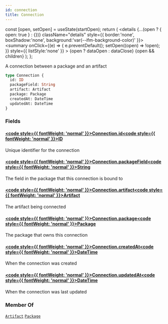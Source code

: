 ```yaml
---
id: connection
title: Connection
---
```









  const [open, setOpen] = useState(startOpen);
  return (
    <details {...(open ? { open: true } : {})} className="details" style={{ border:'none', boxShadow:'none', background:'var(--ifm-background-color)' }}>
      <summary
        onClick={(e) => {
          e.preventDefault();
          setOpen((open) => !open);
        }}
        style={{ listStyle:'none' }}
      >
      {open ? dataOpen : dataClose}
      </summary>
      {open && children}
    </details>
  );
};








A connection between a package and an artifact


```graphql
type Connection {
  id: ID
  packageField: String
  artifact: Artifact
  package: Package
  createdAt: DateTime
  updatedAt: DateTime
}
```




### Fields

#### [<code style={{ fontWeight: 'normal' }}>Connection.<b>id</b></code>](#)<Bullet />[<code style={{ fontWeight: 'normal' }}><b>ID</b></code>](/swapi/types/scalars/id.mdx) <Badge class="badge badge--secondary " text="scalar"/> 
Unique identifier for the connection


#### [<code style={{ fontWeight: 'normal' }}>Connection.<b>packageField</b></code>](#)<Bullet />[<code style={{ fontWeight: 'normal' }}><b>String</b></code>](/swapi/types/scalars/string.mdx) <Badge class="badge badge--secondary " text="scalar"/> 
The field in the package that this connection is bound to


#### [<code style={{ fontWeight: 'normal' }}>Connection.<b>artifact</b></code>](#)<Bullet />[<code style={{ fontWeight: 'normal' }}><b>Artifact</b></code>](/swapi/types/objects/artifact.mdx) <Badge class="badge badge--secondary " text="object"/> 
The artifact being connected


#### [<code style={{ fontWeight: 'normal' }}>Connection.<b>package</b></code>](#)<Bullet />[<code style={{ fontWeight: 'normal' }}><b>Package</b></code>](/swapi/types/objects/package.mdx) <Badge class="badge badge--secondary " text="object"/> 
The package that owns this connection


#### [<code style={{ fontWeight: 'normal' }}>Connection.<b>createdAt</b></code>](#)<Bullet />[<code style={{ fontWeight: 'normal' }}><b>DateTime</b></code>](/swapi/types/scalars/date-time.mdx) <Badge class="badge badge--secondary " text="scalar"/> 
When the connection was created


#### [<code style={{ fontWeight: 'normal' }}>Connection.<b>updatedAt</b></code>](#)<Bullet />[<code style={{ fontWeight: 'normal' }}><b>DateTime</b></code>](/swapi/types/scalars/date-time.mdx) <Badge class="badge badge--secondary " text="scalar"/> 
When the connection was last updated






### Member Of

[`Artifact`](/swapi/types/objects/artifact.mdx)  <Badge class="badge badge--secondary badge--relation" text="object"/><Bullet />[`Package`](/swapi/types/objects/package.mdx)  <Badge class="badge badge--secondary badge--relation" text="object"/>